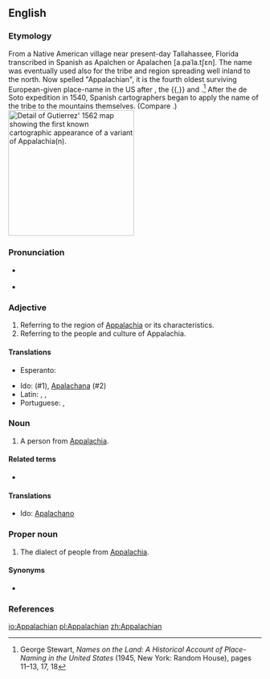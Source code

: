 ==English==

===Etymology===
From a Native American village near present-day Tallahassee, Florida transcribed in Spanish as Apalchen or Apalachen [a.paˈla.tʃɛn]. The name was eventually used also for the tribe and region spreading well inland to the north. Now spelled "Appalachian", it is the fourth oldest surviving European-given place-name in the US after {{m|en|Florida}}, the {{m|en|Dry Tortugas}}{{,}} and {{m|en|Cape Canaveral}}.<ref>George Stewart, ''Names on the Land: A Historical Account of Place-Naming in the United States'' (1945, New York: Random House), pages 11–13, 17, 18</ref> After the de Soto expedition in 1540, Spanish cartographers began to apply the name of the tribe to the mountains themselves. (Compare {{w|Appalachia#Etymology_and_pronunciation|Wikipedia's article on the etymology and pronunciation of "Appalachia"}}.)
[[File:Gutierrez-1562-detail-app1.jpg|thumb|250px|right|Detail of Gutierrez' 1562 map showing the first known cartographic appearance of a variant of ''Appalachia(n)''.]]

===Pronunciation===
* {{a|northern US}} {{IPA|/ˌæ.pəˈleɪ.ʃən/|/ˌæ.pəˈleɪ.tʃən/|lang=en}}
*: {{audio|en-us-Appalachian.ogg|Audio (US)|lang=en}}
*: {{rhymes|eɪʃən|lang=en}}
*: {{homophones|lang=en|appellation}}
* {{a|southern US}} {{IPA|/ˌæ.pəˈlæ.tʃən/|lang=en}}
*: {{rhymes|ætʃən|lang=en}}

===Adjective===
{{en-adj}}

# Referring to the region of [[Appalachia]] or its characteristics.
# Referring to the people and culture of Appalachia.

====Translations====
{{trans-top|referring to Appalachia}}
* Esperanto: {{t|eo|Apalaĉa}}
{{trans-mid}}
* Ido: {{t|io|Apalacha}} (#1), [[Apalachana]] (#2)
* Latin: {{t|la|appalachianus|m}}, {{t|la|appalachiana|f}}, {{t|la|appalachianum|n}}
* Portuguese: {{t|pt|apalachiano}}, {{t|pt|appalachiano}}
{{trans-bottom}}

===Noun===
{{en-noun}}

# A person from [[Appalachia]].

====Related terms====
* {{l|en|Appalachians}}

====Translations====
{{trans-top|person from Appalachia}}
* Ido: [[Apalachano]]
{{trans-mid}}
{{trans-bottom}}

===Proper noun===
{{en-proper noun}}

# The dialect of people from [[Appalachia]].

====Synonyms====
* {{l|en|Appalachian English}}

===References===
<references/>

[[io:Appalachian]]
[[pl:Appalachian]]
[[zh:Appalachian]]